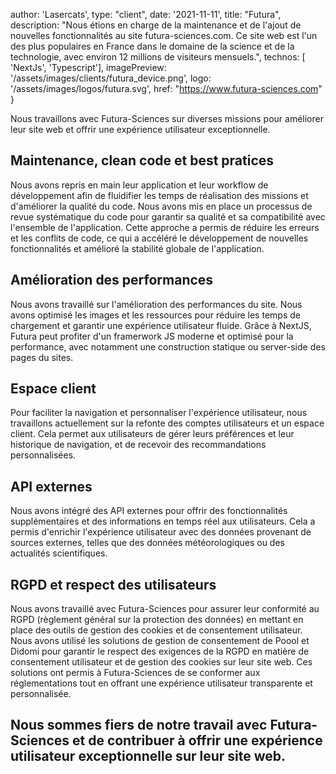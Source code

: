   author: 'Lasercats',
  type: "client",
  date: '2021-11-11',
  title: "Futura",
  description:
    "Nous étions en charge de la maintenance et de l'ajout de nouvelles fonctionnalités au site futura-sciences.com. Ce site web est l'un des plus populaires en France dans le domaine de la science et de la technologie, avec environ 12 millions de visiteurs mensuels.",
  technos: [ 'NextJs', 'Typescript'],
  imagePreview: '/assets/images/clients/futura_device.png',
  logo: '/assets/images/logos/futura.svg',
  href: "https://www.futura-sciences.com"
}

Nous travaillons avec Futura-Sciences sur diverses missions pour améliorer leur site web et offrir une expérience utilisateur exceptionnelle.

## Maintenance, clean code et best pratices

Nous avons repris en main leur application et leur workflow de développement afin de fluidifier les temps de réalisation des missions et d'améliorer la qualité du code. Nous avons mis en place un processus de revue systématique du code pour garantir sa qualité et sa compatibilité avec l'ensemble de l'application. Cette approche a permis de réduire les erreurs et les conflits de code, ce qui a accéléré le développement de nouvelles fonctionnalités et amélioré la stabilité globale de l'application.

## Amélioration des performances

Nous avons travaillé sur l'amélioration des performances du site. Nous avons optimisé les images et les ressources pour réduire les temps de chargement et garantir une expérience utilisateur fluide. Grâce à NextJS, Futura peut profiter d'un framerwork JS moderne et optimisé pour la performance, avec notamment une construction statique ou server-side des pages du sites.

## Espace client

Pour faciliter la navigation et personnaliser l'expérience utilisateur, nous travaillons actuellement sur la refonte des comptes utilisateurs et un espace client. Cela permet aux utilisateurs de gérer leurs préférences et leur historique de navigation, et de recevoir des recommandations personnalisées.

## API externes

Nous avons intégré des API externes pour offrir des fonctionnalités supplémentaires et des informations en temps réel aux utilisateurs. Cela a permis d'enrichir l'expérience utilisateur avec des données provenant de sources externes, telles que des données météorologiques ou des actualités scientifiques.

## RGPD et respect des utilisateurs

Nous avons travaillé avec Futura-Sciences pour assurer leur conformité au RGPD (règlement général sur la protection des données) en mettant en place des outils de gestion des cookies et de consentement utilisateur. Nous avons utilisé les solutions de gestion de consentement de Poool et Didomi pour garantir le respect des exigences de la RGPD en matière de consentement utilisateur et de gestion des cookies sur leur site web. Ces solutions ont permis à Futura-Sciences de se conformer aux réglementations tout en offrant une expérience utilisateur transparente et personnalisée.

## Nous sommes fiers de notre travail avec Futura-Sciences et de contribuer à offrir une expérience utilisateur exceptionnelle sur leur site web.